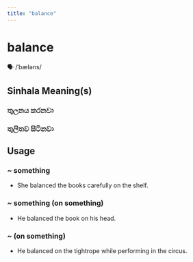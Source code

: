 ```yaml
---
title: "balance"
---
```


# balance

🗣️ /ˈbæləns/

## Sinhala Meaning(s)

### තුලනය කරනවා
### තුලිතව සිටිනවා

## Usage

### ~ something

- She balanced the books carefully on the shelf.


### ~ something (on something)

- He balanced the book on his head. 


### ~ (on something)

- He balanced on the tightrope while performing in the circus.

